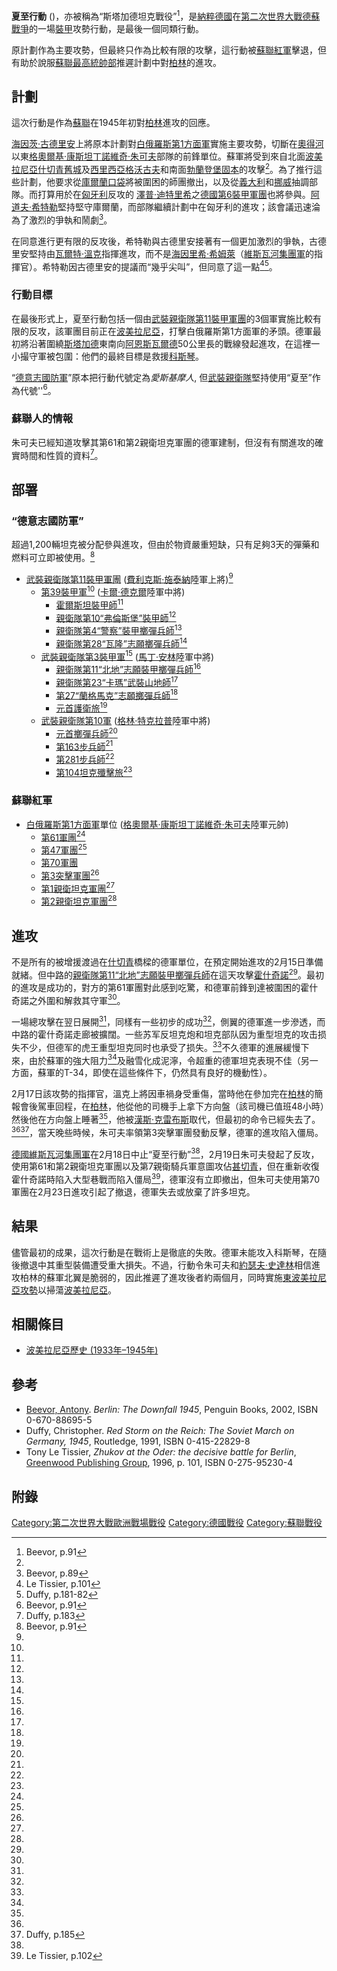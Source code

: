 {{noteTA
|G1=Military
|G2=Shipname
|G3=地名
}}
{{Infobox Military Conflict
|conflict=夏至行動
|image=
|caption=
|partof=[[第二次世界大戰|第二次世界大戰]][[德蘇戰爭|德蘇戰爭]]
|place=[[納粹德國|德國]][[波美拉尼亞省|波美拉尼亞]][[什切青舊城|什切青舊城]]
|date=1945年2月15日－1945年2月18日 
|result=蘇軍獲勝
|combatant1={{flag|Nazi Germany|name=納粹德國}}
|combatant2={{flag|Soviet Union|1936}} 
|commander1=[[瓦爾特·溫克|瓦爾特·溫克]]<br />[[菲利克斯·施坦因納|菲利克斯·施坦因納]]
|commander2=[[格奧爾基·康斯坦丁諾維奇·朱可夫|格奧爾基·康斯坦丁諾維奇·朱可夫]]
|strength1=
|strength2=
|casualties1=
|casualties2=
|}}
{{Campaignbox Axis-Soviet War}}
{{Campaignbox Poland 1944-1945}}
'''夏至行動''' ({{lang-de|Unternehmen Sonnenwende}})，亦被稱為“斯塔加德坦克戰役”<ref name="beevor, p.91">Beevor, p.91</ref>，是[[納粹德國|納粹德國]]在[[第二次世界大戰|第二次世界大戰]][[德蘇戰爭|德蘇戰爭]]的一場[[裝甲戰|裝甲]]攻勢行動，是最後一個同類行動。

原計劃作為主要攻勢，但最終只作為比較有限的攻擊，這行動被[[蘇聯紅軍|蘇聯紅軍]]擊退，但有助於說服[[蘇聯最高統帥部|蘇聯最高統帥部]]推遲計劃中對[[柏林|柏林]]的進攻。

== 計劃 ==


這次行動是作為[[蘇聯|蘇聯]]在1945年初對[[柏林|柏林]]進攻的回應。

[[海因茨·古德里安|海因茨·古德里安]]上將原本計劃對[[白俄羅斯第1方面軍|白俄羅斯第1方面軍]]實施主要攻勢，切斷在[[奧得河|奧得河]]以東[[格奧爾基·康斯坦丁諾維奇·朱可夫|格奧爾基·康斯坦丁諾維奇·朱可夫]]部隊的前鋒單位。蘇軍將受到來自北面[[波美拉尼亞省|波美拉尼亞]][[什切青舊城|什切青舊城]]及[[西里西亞省|西里西亞]][[格沃古夫|格沃古夫]]和南面[[勃蘭登堡|勃蘭登堡]][[固本|固本]]的攻擊<ref name=LeTissier101/>。為了推行這些計劃，他要求從[[庫爾蘭口袋|庫爾蘭口袋]]將被圍困的師團撤出，以及從[[義大利|義大利]]和[[挪威|挪威]]抽調部隊。而打算用於在[[匈牙利|匈牙利]]反攻的 [[澤普·迪特里希|澤普·迪特里希]]之[[德國第6裝甲軍團|德國第6裝甲軍團]]也將參與。[[阿道夫·希特勒|阿道夫·希特勒]]堅持堅守庫爾蘭，而部隊繼續計劃中在匈牙利的進攻；該會議迅速淪為了激烈的爭執和鬧劇<ref name=beevorp89>Beevor, p.89</ref>。

在同意進行更有限的反攻後，希特勒與古德里安接著有一個更加激烈的爭執，古德里安堅持由[[瓦爾特·溫克|瓦爾特·溫克]]指揮進攻，而不是[[海因里希·希姆萊|海因里希·希姆萊]]（[[維斯瓦河集團軍|維斯瓦河集團軍]]的指揮官）。希特勒因古德里安的提議而“幾乎尖叫”，但同意了這一點<ref name=LeTissier101>Le Tissier, p.101</ref><ref name=duffyp181>Duffy, p.181-82</ref>。

=== 行動目標 ===
在最後形式上，夏至行動包括一個由[[德國武裝親衛隊第11裝甲軍團|武裝親衛隊第11裝甲軍團]]的3個軍實施比較有限的反攻，該軍團目前正在[[波美拉尼亞|波美拉尼亞]]，打擊白俄羅斯第1方面軍的矛頭。德軍最初將沿著圍繞[[甚切青舊城|斯塔加德]]東南向[[阿恩斯瓦爾德|阿恩斯瓦爾德]]50公里長的戰線發起進攻，在這裡一小撮守軍被包圍：他們的最終目標是救援[[科斯琴|科斯琴]]。

“[[德意志國防軍|德意志國防軍]]”原本把行動代號定為''愛斯基摩人'', 但[[武裝親衛隊|武裝親衛隊]]堅持使用“夏至”作為代號''<ref name="beevor, p.91">Beevor, p.91</ref>。

=== 蘇聯人的情報 ===
朱可夫已經知道攻擊其第61和第2親衛坦克軍團的德軍建制，但沒有有關進攻的確實時間和性質的資料<ref name=duffyp183>Duffy, p.183</ref>。

== 部署 ==
=== “德意志國防軍” ===

超過1,200輛坦克被分配參與進攻，但由於物資嚴重短缺，只有足夠3天的彈藥和燃料可立即被使用。<ref name="beevor, p.91">Beevor, p.91</ref>

* [[德國武裝親衛隊第11裝甲軍團|武裝親衛隊第11裝甲軍團]] ([[菲利克斯·施坦因納|費利克斯·施泰納]]陸軍上將)<ref name=LeTissier101/> 
** [[德國第39裝甲軍|第39裝甲軍]]<ref name=LeTissier101/> ([[卡爾·德克爾|卡爾·德克爾]]陸軍中將)
*** [[霍爾斯坦裝甲師|霍爾斯坦裝甲師]]<ref name=LeTissier101/>
*** [[親衛隊第10“弗倫斯堡”裝甲師|親衛隊第10“弗倫斯堡”裝甲師]]<ref name=LeTissier101/>
*** [[親衛隊第4師|親衛隊第4“警察”裝甲擲彈兵師]]<ref name=LeTissier101/>
*** [[親衛隊第28“瓦隆”志願擲彈兵師（華隆第一）|親衛隊第28“瓦隆”志願擲彈兵師]]<ref name=LeTissier101/>
** [[德國武裝親衛隊第3裝甲軍|武裝親衛隊第3裝甲軍]]<ref name=LeTissier101/> ([[馬丁·安林|馬丁·安林]]陸軍中將) 
*** [[親衛隊第11“北地”志願裝甲擲彈兵師|親衛隊第11“北地”志願裝甲擲彈兵師]]<ref name=LeTissier101/>
*** [[親衛隊第23“卡瑪”武裝山地師|親衛隊第23“卡瑪”武裝山地師]]<ref name=LeTissier101/>
*** [[第二十七“蘭格馬克”志願擲彈兵師（佛拉芒第一師）|第27“蘭格馬克”志願擲彈兵師]]<ref name=LeTissier101/>
*** [[元首護衛旅|元首護衛旅]]<ref name=LeTissier101/>
** [[德國武裝親衛隊第10軍|武裝親衛隊第10軍]] ([[格林·特克拉普|格林·特克拉普]]陸軍中將)
*** [[元首擲彈兵師|元首擲彈兵師]]<ref name=LeTissier101/>
*** [[德軍第163步兵師|第163步兵師]]<ref name=LeTissier101/>
*** [[德軍第281步兵師|第281步兵師]]<ref name=LeTissier101/>
*** [[第104坦克殲擊旅|第104坦克殲擊旅]]<ref name=LeTissier101/>

=== 蘇聯紅軍 ===
* [[白俄羅斯第1方面軍|白俄羅斯第1方面軍]]單位 ([[格奧爾基·康斯坦丁諾維奇·朱可夫|格奧爾基·康斯坦丁諾維奇·朱可夫]]陸軍元帥)
** [[蘇聯第61軍團|第61軍團]]<ref name=LeTissier101/>
** [[蘇聯第47軍團|第47軍團]]<ref name=LeTissier101/>
** [[蘇聯第70軍團|第70軍團]]
** [[蘇聯第3突擊軍團|第3突擊軍團]]<ref name=LeTissier101/>
** [[蘇聯第1親衛坦克軍團|第1親衛坦克軍團]]<ref name=LeTissier101/>
** [[蘇聯第2親衛坦克軍團|第2親衛坦克軍團]]<ref name=LeTissier101/>

== 進攻 ==
不是所有的被增援渡過在[[什切青|什切青]]橋樑的德軍單位，在預定開始進攻的2月15日準備就緒。但中路的[[親衛隊第11“北地”志願裝甲擲彈兵師|親衛隊第11“北地”志願裝甲擲彈兵師]]在這天攻擊[[霍什奇諾|霍什奇諾]]<ref name=LeTissier101/>。最初的進攻是成功的，對方的第61軍團對此感到吃驚，和德軍前鋒到達被圍困的霍什奇諾之外圍和解救其守軍<ref name=LeTissier101/>。

一場總攻擊在翌日展開<ref name=LeTissier101/>，同樣有一些初步的成功<ref name=LeTissier101/>，側翼的德軍進一步滲透，而中路的霍什奇諾走廊被擴闊。一些苏军反坦克炮和坦克部队因为重型坦克的攻击损失不少，但德军的虎王重型坦克同时也承受了损失。<ref name=LeTissier101/>不久德軍的進展緩慢下來，由於蘇軍的強大阻力<ref name=LeTissier101/>及融雪化成泥濘，令超重的德軍坦克表現不佳（另一方面，蘇軍的T-34，即使在這些條件下，仍然具有良好的機動性）。

2月17日該攻勢的指揮官，溫克上將因車禍身受重傷，當時他在參加完在[[柏林|柏林]]的簡報會後駕車回程，在[[柏林|柏林]]，他從他的司機手上拿下方向盤（該司機已值班48小時）然後他在方向盤上睡著<ref name=LeTissier101/>，他被[[漢斯·克雷布斯_(將軍)|漢斯·克雷布斯]]取代，但最初的命令已經失去了。<ref name=LeTissier101/><ref name=duffyp185>Duffy, p.185</ref>，當天晚些時候，朱可夫率領第3突擊軍團發動反擊，德軍的進攻陷入僵局。

[[德國維斯瓦河集團軍|德國維斯瓦河集團軍]]在2月18日中止“夏至行動”<ref name=LeTissier101/>，2月19日朱可夫發起了反攻，使用第61和第2親衛坦克軍團以及第7親衛騎兵軍意圖攻佔[[甚切青|甚切青]]，但在重新收復霍什奇諾時陷入大型巷戰而陷入僵局<ref name=LeTissier102>Le Tissier, p.102</ref>，德軍沒有立即撤出，但朱可夫使用第70軍團在2月23日進攻引起了撤退，德軍失去或放棄了許多坦克。

== 結果 ==
儘管最初的成果，這次行動是在戰術上是徹底的失敗。德軍未能攻入科斯琴，在隨後撤退中其重型裝備遭受重大損失。不過，行動令朱可夫和[[約瑟夫·史達林|約瑟夫·史達林]]相信進攻柏林的蘇軍北翼是脆弱的，因此推遲了進攻後者約兩個月，同時實施[[東波美拉尼亞攻勢|東波美拉尼亞攻勢]]以掃蕩[[波美拉尼亞|波美拉尼亞]]。

== 相關條目 ==
* [[波美拉尼亞歷史_(1933年–1945年)|波美拉尼亞歷史 (1933年–1945年)]]

== 參考 ==
* [[Antony_Beevor|Beevor, Antony]]. ''Berlin: The Downfall 1945'', Penguin Books, 2002, ISBN 0-670-88695-5
* Duffy, Christopher. ''Red Storm on the Reich: The Soviet March on Germany, 1945'', Routledge, 1991, ISBN 0-415-22829-8 
* Tony Le Tissier, ''Zhukov at the Oder: the decisive battle for Berlin'', [[Greenwood_Publishing_Group|Greenwood Publishing Group]], 1996, p. 101, ISBN 0-275-95230-4

== 附錄 ==
<references/>

{{coord|53.20|15.02|display=title|name=什切青舊城}}
{{DEFAULTSORT:Solstice}}

[[Category:第二次世界大戰歐洲戰場戰役|Category:第二次世界大戰歐洲戰場戰役]]
[[Category:德國戰役|Category:德國戰役]]
[[Category:蘇聯戰役|Category:蘇聯戰役]]
